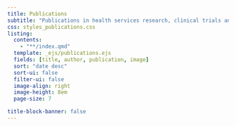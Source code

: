 ```yaml
---
title: Publications
subtitle: "Publications in health services research, clinical trials and evolutionary biology"
css: styles_publications.css
listing: 
  contents: 
    - "**/index.qmd"
  template: _ejs/publications.ejs
  fields: [title, author, publication, image]
  sort: "date desc"
  sort-ui: false
  filter-ui: false
  image-align: right
  image-height: 8em
  page-size: 7

title-block-banner: false
---
```

